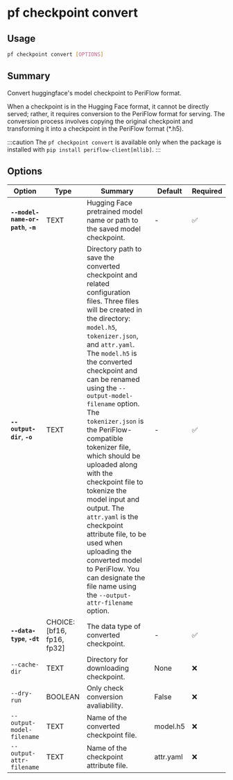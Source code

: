 # pf checkpoint convert

## Usage

```bash
pf checkpoint convert [OPTIONS]
```

## Summary

Convert huggingface's model checkpoint to PeriFlow format.

When a checkpoint is in the Hugging Face format, it cannot be directly served;
rather, it requires conversion to the PeriFlow format for serving. The conversion
process involves copying the original checkpoint and transforming it into a
checkpoint in the PeriFlow format (*.h5).

:::caution
The `pf checkpoint convert` is available only when the package is installed with
`pip install periflow-client[mllib]`.
:::

## Options

| Option | Type | Summary | Default | Required |
|--------|------|---------|---------|----------|
| **`--model-name-or-path`**, **`-m`** | TEXT | Hugging Face pretrained model name or path to the saved model checkpoint. | - | ✅ |
| **`--output-dir`**, **`-o`** | TEXT | Directory path to save the converted checkpoint and related configuration files. Three files will be created in the directory: `model.h5`, `tokenizer.json`, and `attr.yaml`. The `model.h5` is the converted checkpoint and can be renamed using the `--output-model-filename` option. The `tokenizer.json` is the PeriFlow-compatible tokenizer file, which should be uploaded along with the checkpoint file to tokenize the model input and output. The `attr.yaml` is the checkpoint attribute file, to be used when uploading the converted model to PeriFlow. You can designate the file name using the `--output-attr-filename` option. | - | ✅ |
| **`--data-type`**, **`-dt`** | CHOICE: [bf16, fp16, fp32] | The data type of converted checkpoint. | - | ✅ |
| `--cache-dir` | TEXT | Directory for downloading checkpoint. | None | ❌ |
| `--dry-run` | BOOLEAN | Only check conversion avaliability. | False | ❌ |
| `--output-model-filename` | TEXT | Name of the converted checkpoint file. | model.h5 | ❌ |
| `--output-attr-filename` | TEXT | Name of the checkpoint attribute file. | attr.yaml | ❌ |
